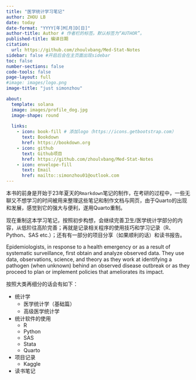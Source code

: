 ```yaml
---
title: "医学统计学习笔记"
author: ZHOU LB
date: today
date-format: "YYYY[年]M[月]D[日]"
author-title: Author # 作者栏的标签。默认标签为“AUTHOR”。
published-title: 编译日期
citation:
  url: https://github.com/zhoulvbang/Med-Stat-Notes
sidebar: false #开启后会在主页面出现sidebar
toc: false
number-sections: false
code-tools: false
page-layout: full
#image: images/logo.png
image-title: "just simonzhou"

about:
  template: solana
  image: images/profile_dog.jpg
  image-shape: round
  
  links:
    - icon: book-fill # 添加logo（https://icons.getbootstrap.com）
      text: Bookdown
      href: https://bookdown.org
    - icon: github
      text: Github项目
      href: https://github.com/zhoulvbang/Med-Stat-Notes
    - icon: envelope-fill
      text: Email
      href: mailto::simonzhou01@outlook.com
---
```


本书的前身是开始于23年夏天的`Rmarkdown`笔记的制作，在考研的过程中，一些无聊又不想学习的时间被用来整理这些笔记和制作文档与网页，由于Quarto的出现和发展，感觉到它的强大与便利，遂用Quarto重制。

现在重制这本学习笔记，按照初步构想，会继续完善卫生/医学统计学部分的内容，从低阶往高阶完善；再就是记录相关程序的使用技巧和学习记录（R、Python、SAS etc.）；还有有一部分的项目分享（如果顺利的话）和读书报告。

Epidemiologists, in response to a health emergency or as a result of systematic surveillance, first obtain and analyze observed data. They use data, observations, science, and theory as they work at identifying a pathogen (when unknown) behind an observed disease outbreak or as they proceed to plan or implement policies that ameliorates its impact.

按照大类再细分的话会有如下：

-   统计学
    -   医学统计学（基础篇）
    -   高级医学统计学
-   统计软件的使用
    -   R
    -   Python
    -   SAS
    -   Stata
    -   Quarto
-   项目记录
    -   Kaggle
-   读书笔记